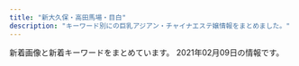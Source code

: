 ```yaml
---
title: "新大久保・高田馬場・目白"
description: "キーワード別にの巨乳アジアン・チャイナエステ嬢情報をまとめました。"
---
```


新着画像と新着キーワードをまとめています。
2021年02月09日の情報です。

<DmmAffiliateIns />
<KeywordTable
  shops={
    [
    {
        "name": "Familiar\u30fb\u30d5\u30a1\u30df\u30ea\u30fc\u30a2",
        "img_links": [
            "http://familiar.tyo.cm/photos/sites/37/2019/11/2019112002511160.jpg",
            "http://familiar.tyo.cm/photos/sites/37/2019/10/2019102502193551.jpg",
            "http://familiar.tyo.cm/photos/sites/37/2019/03/2019032406115446.jpg",
            "http://familiar.tyo.cm/photos/sites/37/2019/06/2019060406161857.jpg",
            "http://familiar.tyo.cm/photos/sites/37/2019/11/2019112902341792.jpg",
            "http://familiar.tyo.cm/photos/sites/37/2019/03/2019032406115491.jpg",
            "http://familiar.tyo.cm/photos/sites/37/2019/12/2019120502265383.jpg",
            "http://familiar.tyo.cm/photos/sites/37/2019/03/2019032406115312.jpg",
            "http://familiar.tyo.cm/images/s_news.jpg",
            "http://familiar.tyo.cm/photos/sites/37/2019/12/2019120401355046.jpg",
            "http://familiar.tyo.cm/photos/sites/37/2019/06/201906040617136.jpg",
            "http://familiar.tyo.cm/photos/sites/37/2019/03/2019031806471671.jpg",
            "http://familiar.tyo.cm/photos/sites/37/2018/12/2018121903013346.jpg",
            "http://familiar.tyo.cm/photos/sites/37/2019/12/2019120401354980.jpg",
            "http://familiar.tyo.cm/photos/sites/37/2019/06/2019062210030384.jpg",
            "http://familiar.tyo.cm/photos/sites/37/2019/06/2019060406241084.jpg",
            "http://familiar.tyo.cm/photos/sites/37/2019/12/201912130833132.jpg",
            "http://familiar.tyo.cm/photos/sites/37/2019/11/2019110802115992.jpg",
            "http://familiar.tyo.cm/images/s_staff.jpg",
            "http://familiar.tyo.cm/images/1.png",
            "http://familiar.tyo.cm/images/top.png",
            "http://familiar.tyo.cm/photos/sites/37/2019/12/2019120502264671.jpg",
            "http://familiar.tyo.cm/photos/sites/37/2019/10/2019100304481325.jpg",
            "http://familiar.tyo.cm/photos/sites/37/2019/10/2019102408541458.jpg",
            "http://familiar.tyo.cm/photos/sites/37/2019/03/2019032406115451.jpg",
            "http://familiar.tyo.cm/images/mobile.jpg",
            "http://familiar.tyo.cm/photos/sites/37/2019/03/2019032406115440.jpg",
            "http://familiar.tyo.cm/photos/sites/37/2019/12/2019120401354873.jpg",
            "http://familiar.tyo.cm/photos/sites/37/2019/03/2019032406115598.jpg",
            "http://familiar.tyo.cm/photos/sites/37/2019/03/2019032406115311.jpg",
            "http://familiar.tyo.cm/images/s_link.jpg",
            "http://familiar.tyo.cm/photos/sites/37/2019/10/2019102502193826.jpg",
            "http://familiar.tyo.cm/photos/sites/37/2019/06/2019061502562797.jpg",
            "http://familiar.tyo.cm/photos/sites/37/2019/09/201909270657496.jpg",
            "http://familiar.tyo.cm/photos/sites/37/2019/09/2019090503385014.jpg",
            "http://familiar.tyo.cm/photos/sites/37/2019/06/2019061502562745.jpg",
            "http://familiar.tyo.cm/photos/sites/37/2018/12/2018121903022968.jpg",
            "http://familiar.tyo.cm/photos/sites/37/2019/06/2019061502562798.jpg",
            "http://familiar.tyo.cm/images/tel.png"
        ],
        "url": "http://familiar.tyo.cm/",
        "station": "JR\u65b0\u5927\u4e45\u4fdd\u99c5",
        "keywords": {
            "83": 9,
            "D": 182,
            "88": 27,
            "E": 36,
            "85": 18,
            "87": 72,
            "C": 2,
            "86": 94
        }
    },
    {
        "img_links": [
            "http://www.aromaonly1.com/images/index_07.jpg",
            "http://www.aromaonly1.com/images/index_15.jpg",
            "http://www.aromaonly1.com/uploads/0d74a4af5e268e3562daa56048c13906.jpg",
            "http://www.aromaonly1.com/images/index_01.jpg",
            "http://www.aromaonly1.com/images/service_11.jpg",
            "http://www.aromaonly1.com/images/index_19.jpg",
            "http://www.aromaonly1.com/uploads/2f5941103973429d3981087968a845a3.jpg",
            "http://www.aromaonly1.com/images/index_17.jpg",
            "http://www.aromaonly1.com/uploads/3e6ede4dd71b9611bfc0fc01fff82057.jpg",
            "http://www.aromaonly1.com/images/index_08.jpg",
            "http://www.aromaonly1.com/images/index_06.jpg",
            "http://www.aromaonly1.com/uploads/ac75f516de3602f2ed5de1d9e2383a35.jpg",
            "http://www.aromaonly1.com/uploads/66dc68de1f9c001b6f15d52303314efc.jpg",
            "http://www.aromaonly1.com/images/link_10.jpg",
            "http://www.aromaonly1.com/images/girls_10.jpg",
            "http://www.aromaonly1.com/images/interior_10.jpg",
            "http://www.aromaonly1.com/images/index_18.jpg",
            "http://www.aromaonly1.com/uploads/015cba9c432d730d26583fe998534fa6.jpg",
            "http://www.aromaonly1.com/images/index_21.jpg",
            "http://www.aromaonly1.com/uploads/305e7816c9390b899011ef6e82855b7d.jpg",
            "http://www.aromaonly1.com/images/aromaonly1_468x60.png",
            "http://www.aromaonly1.com/uploads/5f4083d49285cbe64774b1bd70e86150.jpg",
            "http://www.aromaonly1.com/uploads/8e9e8b4d89b256773f17dff61368328c.jpg",
            "http://www.aromaonly1.com/uploads/269045fb02ee17a03b99afcdabc449fa.jpg",
            "http://www.aromaonly1.com/images/service_10.jpg",
            "http://www.aromaonly1.com/images/index_20.jpg",
            "http://www.aromaonly1.com/my_work/images/pic1.png",
            "http://www.aromaonly1.com/images/index_12.jpg",
            "http://www.aromaonly1.com/images/index_14.jpg",
            "http://www.aromaonly1.com/images/index_04.jpg",
            "http://www.aromaonly1.com/uploads/6d6161355034da26e622af1b5469296f.jpg",
            "http://www.aromaonly1.com/images/index_03.jpg",
            "http://www.aromaonly1.com/images/index_11.jpg",
            "http://www.aromaonly1.com/uploads/18799c1985ca7d1cd026808323ec51c2.jpg",
            "http://www.aromaonly1.com/uploads/56e94a67d1aa4ea89d5f2064a387ab96.jpg",
            "http://www.aromaonly1.com/uploads/33c6d79a06e306e309deefd74daa5ef6.jpg",
            "http://www.aromaonly1.com/uploads/b43afdf6c0db7020b472f89b05664984.jpg",
            "http://www.aromaonly1.com/uploads/822de08541e5f0a03b8fdd99ac777097.jpg",
            "http://www.aromaonly1.com/images/fanhui.png",
            "http://www.aromaonly1.com/uploads/c24b4a66b959c50d941c227e2167e47a.jpg",
            "http://www.aromaonly1.com/uploads/a4bfacdc272e1f3c3ee9884036dbf094.jpg",
            "http://www.aromaonly1.com/images/index_02.jpg",
            "http://www.aromaonly1.com/uploads/e01fa669285bc99ba782abfd90a08bb2.jpg",
            "http://www.aromaonly1.com/images/index_05.jpg",
            "http://www.aromaonly1.com/images/index_16.jpg"
        ],
        "keywords": {
            "C": 3,
            "E": 2,
            "88": 4,
            "86": 5,
            "D": 4
        },
        "name": "NEW ONLY ONE",
        "url": "http://www.aromaonly1.com/",
        "station": "JR\u9ad8\u7530\u99ac\u5834\u99c5"
    },
    {
        "url": "http://p-aroma.work/",
        "img_links": [
            "http://p-aroma.work/img/mayu1.png",
            "http://p-aroma.work/staff/mayu.jpg",
            "http://p-aroma.work/images/news.jpg",
            "http://p-aroma.work/images/int2.png",
            "http://p-aroma.work/staff/mirai.jpg",
            "http://p-aroma.work/images/6.jpg",
            "http://p-aroma.work/images/tel.jpg",
            "http://p-aroma.work/images/interior_t.png",
            "http://p-aroma.work/img/rina1.png",
            "http://p-aroma.work/images/sys.png",
            "http://p-aroma.work/staff/rina.jpg",
            "http://p-aroma.work/images/2.jpg",
            "http://p-aroma.work/images/s1.jpg",
            "http://p-aroma.work/images/mobile.jpg",
            "http://p-aroma.work/staff/kasumi.jpg",
            "http://p-aroma.work/img/ayaka1.png",
            "http://p-aroma.work/staff/ayaka.jpg",
            "http://p-aroma.work/img/mirai1.png",
            "http://p-aroma.work/images/head.jpg",
            "http://p-aroma.work/images/1.jpg",
            "http://p-aroma.work/img/kasumi1.png",
            "http://p-aroma.work/images/int1.png",
            "http://p-aroma.work/images/s2.jpg",
            "http://p-aroma.work/images/staff_t.png",
            "http://p-aroma.work/images/3.jpg",
            "http://p-aroma.work/images/4.jpg",
            "http://p-aroma.work/images/s1.png"
        ],
        "station": "JR\u5927\u4e45\u4fdd\u99c5\u5317\u53e3",
        "name": "\u7652\u3057\u306e\u51fa\u4f1a\u3044",
        "keywords": {}
    },
    {
        "img_links": [
            "https://angel.abnavi.info/images/s_news.png",
            "https://angel.abnavi.info/photos/sites/7/2020/10/2020101305350920.jpg",
            "https://angel.abnavi.info/photos/sites/7/2020/07/2020073005201940.jpg",
            "https://angel.abnavi.info/photos/sites/7/2020/07/2020073005202048.jpg",
            "https://angel.abnavi.info/images/room4.jpg",
            "https://angel.abnavi.info/images/nbj1.jpg",
            "https://angel.abnavi.info/images/nbj3.jpg",
            "https://angel.abnavi.info/images/top.jpg",
            "https://angel.abnavi.info/photos/sites/7/2020/09/2020092301333424.jpg",
            "https://angel.abnavi.info/images/s_staff.jpg",
            "https://angel.abnavi.info/photos/sites/7/2020/11/2020110606371089.jpg",
            "https://angel.abnavi.info/images/news_bj3.jpg",
            "https://angel.abnavi.info/images/room3.jpg",
            "https://angel.abnavi.info/images/end.png",
            "https://angel.abnavi.info/photos/sites/7/2020/07/2020073006120917.jpg",
            "https://angel.abnavi.info/images/room1.jpg",
            "https://angel.abnavi.info/images/room2.jpg"
        ],
        "name": "Angel",
        "keywords": {
            "85": 1,
            "D": 5,
            "87": 1,
            "86": 4,
            "C": 14
        },
        "url": "https://angel.abnavi.info/",
        "station": "JR\u9ad8\u7530\u99ac\u5834\u99c5"
    },
    {
        "url": "http://www.harunoyume.com/",
        "station": "JR\u65b0\u5927\u4e45\u4fdd\u99c5",
        "name": "\u6625\u306e\u5922",
        "img_links": [
            "http://www.harunoyume.com/images/discount.jpg",
            "http://www.harunoyume.com/images/service-image.jpg",
            "http://www.harunoyume.com/images/covergirl.jpg",
            "http://www.harunoyume.com/images/campaign.jpg"
        ],
        "keywords": {}
    },
    {
        "name": "\u99ac\u5834one",
        "url": "http://familiar.ests.jp/",
        "img_links": [
            "http://familiar.ests.jp/images/info.png",
            "http://familiar.ests.jp/images/news.png",
            "http://familiar.ests.jp/images/s_service.png",
            "http://familiar.ests.jp/photos/sites/33/2020/10/2020101901153954.jpg",
            "http://familiar.ests.jp/photos/sites/33/2019/07/2019073009094778.jpg",
            "http://familiar.ests.jp/images/s_staff.png",
            "http://familiar.ests.jp/images/bian.jpg",
            "http://familiar.ests.jp/images/top.jpg",
            "http://familiar.ests.jp/photos/sites/33/2019/09/2019092318545965.jpg",
            "http://familiar.ests.jp/images/service.jpg",
            "http://familiar.ests.jp/images/acc.png",
            "http://familiar.ests.jp/images/s_link.png",
            "http://familiar.ests.jp/images/nei_bj1.png",
            "http://familiar.ests.jp/photos/sites/33/2020/10/2020101409554799.jpg",
            "http://familiar.ests.jp/images/mobile.jpg",
            "http://familiar.ests.jp/images/staff_bj4s.png",
            "http://familiar.ests.jp/images/staff_bj1s.png",
            "http://familiar.ests.jp/photos/sites/33/2019/09/2019092718570723.jpg",
            "http://familiar.ests.jp/photos/sites/33/2019/09/2019092718554568.jpg"
        ],
        "station": "JR\u9ad8\u7530\u99ac\u5834\u99c5\u65e9\u7a32\u7530\u53e3",
        "keywords": {
            "C": 18,
            "86": 3,
            "83": 3
        }
    },
    {
        "keywords": {
            "E": 1,
            "C": 21
        },
        "station": "JR\u5927\u4e45\u4fdd\u99c5\u5317\u53e3",
        "url": "https://www.cocoro556.in/",
        "name": "COCORO",
        "img_links": [
            "https://www.cocoro556.in/img/girl/main/smain1491773ceed1a7cd35919e9c6866285fb943.jpg",
            "https://www.cocoro556.in/img/material/pageheaderimg2.jpg",
            "https://www.cocoro556.in/img/material/leftinfo.png",
            "https://www.cocoro556.in/img/material/p6_t1.png",
            "https://www.cocoro556.in/img/material/p2_t2_subt2.png",
            "https://www.cocoro556.in/img/girl/thumb/smain155228648a02b629a70c40bc424b9302c3e1.jpg",
            "https://www.cocoro556.in/img/material/p6_t3.png",
            "https://www.cocoro556.in/img/material/top_t2.png",
            "https://www.cocoro556.in/img/material/photost3rev1.png",
            "https://www.cocoro556.in/img/girl/main/smain1441346e3df3ff1cef1386c89c6ba9e9f72e.jpg",
            "https://www.cocoro556.in/img/material/gm1_rollover.png",
            "https://www.cocoro556.in/img/material/p3_t1.png",
            "https://www.cocoro556.in/img/girl/list/slist15565c84cfd25159bbfcf85c63899ef5f53.jpg",
            "https://www.cocoro556.in/img/girl/thumb/smain1423ae12bc52cc115b3190fbe6a84a8ffa74.jpg",
            "https://www.cocoro556.in/img/material/gm6_rollover.png",
            "https://www.cocoro556.in/img/girl/thumb/smain1541a1f8e548a2959236fdd0e7abcde80ac7.jpg",
            "https://www.cocoro556.in/img/girl/list/slist146f806d031a1244ccfaa8b4d307f6ef6d7.jpg",
            "https://www.cocoro556.in/img/girl/thumb/smain1443346e3df3ff1cef1386c89c6ba9e9f72e.jpg",
            "https://www.cocoro556.in/img/material/p2_t2.png",
            "https://www.cocoro556.in/img/material/p2_t2_sub_m1_2.png",
            "https://www.cocoro556.in/img/material/p3_1_t1.png",
            "https://www.cocoro556.in/img/girl/main/smain126142f85375ac3eb532582567360874d2d6.jpg",
            "https://www.cocoro556.in/img/girl/list/slist154a1f8e548a2959236fdd0e7abcde80ac7.jpg",
            "https://www.cocoro556.in/img/material/p6_t2_subt1.png",
            "https://www.cocoro556.in/img/material/p5_t1.png",
            "https://www.cocoro556.in/img/girl/main/smain1541a1f8e548a2959236fdd0e7abcde80ac7.jpg",
            "https://www.cocoro556.in/img/girl/thumb/smain1461f806d031a1244ccfaa8b4d307f6ef6d7.jpg",
            "https://www.cocoro556.in/img/material/age_rollout.png",
            "https://www.cocoro556.in/img/camp/camp20210201.jpg",
            "https://www.cocoro556.in/img/material/top_t4.png",
            "https://www.cocoro556.in/img/girl/thumb/smain155128648a02b629a70c40bc424b9302c3e1.jpg",
            "https://www.cocoro556.in/img/material/accminimgrev1.jpg",
            "https://www.cocoro556.in/img/material/p6_t3_subt1.png",
            "https://www.cocoro556.in/img/material/noimg_b.jpg",
            "https://www.cocoro556.in/img/material/pd_st3.png",
            "https://www.cocoro556.in/img/girl/list/slist149773ceed1a7cd35919e9c6866285fb943.jpg",
            "https://www.cocoro556.in/img/material/gm5_rollout.png",
            "https://www.cocoro556.in/img/material/p2_t2_sub_m1_1.png",
            "https://www.cocoro556.in/img/girl/thumb/smain1542a1f8e548a2959236fdd0e7abcde80ac7.jpg",
            "https://www.cocoro556.in/img/material/pd_st2.png",
            "https://www.cocoro556.in/img/material/p2_t2_subt4.png",
            "https://www.cocoro556.in/img/material/p2_t2_subt3.png",
            "https://www.cocoro556.in/img/girl/list/slist12642f85375ac3eb532582567360874d2d6.jpg",
            "https://www.cocoro556.in/img/material/pd_st1.png",
            "https://www.cocoro556.in/img/material/ftel.png",
            "https://www.cocoro556.in/img/girl/list/slist144346e3df3ff1cef1386c89c6ba9e9f72e.jpg",
            "https://www.cocoro556.in/img/girl/thumb/smain1421b75436b0012f83588e08b8d8eb48c8c2.jpg",
            "https://www.cocoro556.in/img/material/pageheaderimg3.jpg",
            "https://www.cocoro556.in/img/girl/thumb/smain1543ab2e0ee9f9fde8103e9fe80e33b07761.jpg",
            "https://www.cocoro556.in/img/material/noimg_m.jpg",
            "https://www.cocoro556.in/img/girl/thumb/smain1462f806d031a1244ccfaa8b4d307f6ef6d7.jpg",
            "https://www.cocoro556.in/img/girl/thumb/smain14922dea5bdda380e76839c012ab24bd9f82.jpg",
            "https://www.cocoro556.in/img/material/p6_t2.png",
            "https://www.cocoro556.in/img/material/photost5.png",
            "https://www.cocoro556.in/img/material/photost4rev1.png",
            "https://www.cocoro556.in/img/girl/main/smain1421b75436b0012f83588e08b8d8eb48c8c2.jpg",
            "https://www.cocoro556.in/img/girl/thumb/smain14634879628e490d1ecf1cd7a9d727569f95.jpg",
            "https://www.cocoro556.in/img/material/p2_t2_subt4_m1.png",
            "https://www.cocoro556.in/img/material/top_t3.png",
            "https://www.cocoro556.in/img/material/mobilesite.png",
            "https://www.cocoro556.in/img/material/gm2_rollover.png",
            "https://www.cocoro556.in/img/girl/thumb/smain126332fd72809eba38056753c1720b05d8d5.jpg",
            "https://www.cocoro556.in/img/girl/main/smain163122954962968a79edd4eae79b844b9988.jpg",
            "https://www.cocoro556.in/img/girl/thumb/smain1491773ceed1a7cd35919e9c6866285fb943.jpg",
            "https://www.cocoro556.in/img/material/p2_t2_subt1.png",
            "https://www.cocoro556.in/img/material/photost7.png",
            "https://www.cocoro556.in/img/material/noimg_s.jpg",
            "https://www.cocoro556.in/img/material/pageheaderimg1.jpg",
            "https://www.cocoro556.in/img/whatnew/cocoro2021.png",
            "https://www.cocoro556.in/img/girl/thumb/smain1493773ceed1a7cd35919e9c6866285fb943.jpg",
            "https://www.cocoro556.in/img/material/gm4_rollout.png",
            "https://www.cocoro556.in/img/girl/list/slist142b75436b0012f83588e08b8d8eb48c8c2.jpg",
            "https://www.cocoro556.in/img/material/gm6_rollout.png",
            "https://www.cocoro556.in/img/camp/camp20200426sub.jpg",
            "https://www.cocoro556.in/img/material/top_t3_imgrev1.jpg",
            "https://www.cocoro556.in/img/material/p2_t2_subt5_m2.png",
            "https://www.cocoro556.in/img/material/p2_t2_subt5_m1.png",
            "https://www.cocoro556.in/img/girl/thumb/smain126142f85375ac3eb532582567360874d2d6.jpg",
            "https://www.cocoro556.in/img/material/top_t1.png",
            "https://www.cocoro556.in/img/material/photost6.png",
            "https://www.cocoro556.in/img/material/p2_t2_sub_m1_3.png",
            "https://www.cocoro556.in/img/material/gm3_rollout.png",
            "https://www.cocoro556.in/img/girl/main/smain155128648a02b629a70c40bc424b9302c3e1.jpg",
            "https://www.cocoro556.in/img/material/pd_number.png",
            "https://www.cocoro556.in/img/girl/thumb/smain1441346e3df3ff1cef1386c89c6ba9e9f72e.jpg",
            "https://www.cocoro556.in/img/girl/list/slist16322954962968a79edd4eae79b844b9988.jpg",
            "https://www.cocoro556.in/img/material/pageheaderimg4.jpg",
            "https://www.cocoro556.in/img/material/top_t3_subt1.png",
            "https://www.cocoro556.in/img/girl/main/smain1461f806d031a1244ccfaa8b4d307f6ef6d7.jpg",
            "https://www.cocoro556.in/img/girl/thumb/smain1442346e3df3ff1cef1386c89c6ba9e9f72e.jpg",
            "https://www.cocoro556.in/img/material/photost1.png",
            "https://www.cocoro556.in/img/material/photost2rev1.png",
            "https://www.cocoro556.in/img/material/p2_t2_subt5.png",
            "https://www.cocoro556.in/img/girl/thumb/smain126242f85375ac3eb532582567360874d2d6.jpg",
            "https://www.cocoro556.in/img/girl/thumb/smain163122954962968a79edd4eae79b844b9988.jpg",
            "https://www.cocoro556.in/img/girl/thumb/smain1422b75436b0012f83588e08b8d8eb48c8c2.jpg",
            "https://www.cocoro556.in/img/material/gm2_rollout.png",
            "https://www.cocoro556.in/img/material/gm1_rollout.png",
            "https://www.cocoro556.in/img/material/gm3_rollover.png",
            "https://www.cocoro556.in/img/material/gm5_rollover.png"
        ]
    },
    {
        "url": "http://www.enchuen.com/",
        "img_links": [
            "http://www.enchuen.com/images/btn_gnavi03_no.png",
            "http://www.enchuen.com/images/img_slider03.png",
            "http://www.enchuen.com/images/h2_alltherapist.png",
            "http://www.enchuen.com/images/img_slider02.png",
            "http://www.enchuen.com/images/top_slider3.jpg",
            "http://www.enchuen.com/images/tw_footer.png",
            "http://www.enchuen.com/images/interior02_s.jpg",
            "http://www.enchuen.com/images/img_service05.png",
            "http://www.enchuen.com/images/therapist_yume.jpg",
            "http://www.enchuen.com/images/h2_link01.png",
            "http://www.enchuen.com/images/top_slider5.jpg",
            "http://www.enchuen.com/images/tw_header.png",
            "http://www.enchuen.com/images/therapist_noa_s.jpg",
            "http://www.enchuen.com/images/h2_alliancegide2.png",
            "http://www.enchuen.com/images/interior01_s.jpg",
            "http://www.enchuen.com/images/btn_gnavi05_no.png",
            "http://www.enchuen.com/images/interior04_s.jpg",
            "http://www.enchuen.com/images/btn_gnavi06_no.png",
            "http://www.enchuen.com/images/interior04.jpg",
            "http://www.enchuen.com/images/h2_qa.png",
            "http://www.enchuen.com/images/therapist_yona_s.jpg",
            "http://www.enchuen.com/images/h2_servicecontents.png",
            "http://www.enchuen.com/images/therapist_noa.jpg",
            "http://www.enchuen.com/images/top_slider4.jpg",
            "http://www.enchuen.com/images/top_slider1.jpg",
            "http://www.enchuen.com/images/therapist_kaori_s.jpg",
            "http://www.enchuen.com/images/h2_information.png",
            "http://www.enchuen.com/images/btn_gnavi04_no.png",
            "http://www.enchuen.com/images/therapist_yume_s.jpg",
            "http://www.enchuen.com/images/ins_footer.png",
            "http://www.enchuen.com/images/img_comimgsoon.jpg",
            "http://www.enchuen.com/images/interior03.jpg",
            "http://www.enchuen.com/images/img_service04.png",
            "http://www.enchuen.com/images/ban-tel.png",
            "http://www.enchuen.com/images/pagetop.png",
            "http://www.enchuen.com/images/btn_gnavi02_no.png",
            "http://www.enchuen.com/images/top_slider6.jpg",
            "http://www.enchuen.com/images/top_slider2.jpg",
            "http://www.enchuen.com/images/therapist_kaori.jpg",
            "http://www.enchuen.com/images/h2_linkban.png",
            "http://www.enchuen.com/images/btn_gnavi01_no.png",
            "http://www.enchuen.com/images/img_slider01.png",
            "http://www.enchuen.com/images/h2_twitter.png",
            "http://www.enchuen.com/images/icon_chi.png",
            "http://www.enchuen.com/images/interior02.jpg",
            "http://www.enchuen.com/images/h2_alliancegide.png",
            "http://www.enchuen.com/images/interior03_s.jpg",
            "http://www.enchuen.com/images/img_service06.png",
            "http://www.enchuen.com/images/therapist_yona.jpg",
            "http://www.enchuen.com/images/h2_contact.png",
            "http://www.enchuen.com/images/a_qa.png",
            "http://www.enchuen.com/images/interior01.jpg",
            "http://www.enchuen.com/images/q_qa.png",
            "http://www.enchuen.com/images/icon_eng.png",
            "http://www.enchuen.com/images/img_aromaoil.png",
            "http://www.enchuen.com/images/h2_instagam.png",
            "http://www.enchuen.com/images/tel_header.png",
            "http://www.enchuen.com/images/mess_footer.png",
            "http://www.enchuen.com/images/mail_header.png",
            "http://www.enchuen.com/images/img_service01.png",
            "http://www.enchuen.com/images/ins_header.png",
            "http://www.enchuen.com/images/img_service02.png",
            "http://www.enchuen.com/images/img_service07.png",
            "http://www.enchuen.com/images/pickmessage01.png",
            "http://www.enchuen.com/images/img_service03.png"
        ],
        "keywords": {
            "C": 4
        },
        "name": "\u7e01\u4e2d\u7e01\uff5e\u3048\u3093\u3061\u3085\u3046\u3048\u3093\uff5e",
        "station": "JR\u65b0\u5927\u4e45\u4fdd\u99c5"
    },
    {
        "img_links": [
            "http://milk.tyo.cm/images/img_service04.jpg",
            "http://milk.tyo.cm/images/tit_service.png",
            "http://milk.tyo.cm/images/link_nav02.png",
            "http://milk.tyo.cm/images/blog.jpg",
            "http://milk.tyo.cm/photos/sites/72/2021/01/2021012610102711.jpg",
            "http://milk.tyo.cm/images/link_nav04.png",
            "http://milk.tyo.cm/images/sp_nav03.png",
            "http://milk.tyo.cm/images/link_nav05.png",
            "http://milk.tyo.cm/photos/sites/72/2020/12/2020120807375347.jpg",
            "http://milk.tyo.cm/photos/sites/72/2021/02/2021020506250312.jpg",
            "http://milk.tyo.cm/photos/sites/72/2020/11/202011100524008.jpg",
            "http://milk.tyo.cm/images/tit_pick.png",
            "http://milk.tyo.cm/images/img_service01.jpg",
            "http://milk.tyo.cm/photos/sites/72/2020/12/2020121505155035.jpg",
            "http://milk.tyo.cm/photos/sites/72/2020/06/2020061206443832.jpg",
            "http://milk.tyo.cm/images/img_service03.jpg",
            "http://milk.tyo.cm/photos/sites/72/2020/06/2020061206444417.jpg",
            "http://milk.tyo.cm/images/room2_l.jpg",
            "http://milk.tyo.cm/images/link_nav01.png",
            "http://milk.tyo.cm/images/link_nav03.png",
            "http://milk.tyo.cm/images/sp_header.jpg",
            "http://milk.tyo.cm/images/room4_l.jpg",
            "http://milk.tyo.cm/images/bg_cont03.png",
            "http://milk.tyo.cm/images/tit_staff.png",
            "http://milk.tyo.cm/images/bg_cont01.png",
            "http://milk.tyo.cm/images/top.png",
            "http://milk.tyo.cm/images/room1_l.jpg",
            "http://milk.tyo.cm/images/re.png",
            "http://milk.tyo.cm/photos/sites/72/2021/02/2021020803213955.jpg",
            "http://milk.tyo.cm/images/koko_234x60.png",
            "http://milk.tyo.cm/images/img_service02.jpg",
            "http://milk.tyo.cm/images/com_tel.png",
            "http://milk.tyo.cm/images/room3_l.jpg",
            "http://milk.tyo.cm/images/ico_headline.png",
            "http://milk.tyo.cm/images/sp_nav02.png",
            "http://milk.tyo.cm/images/sp_tit_pick.png",
            "http://milk.tyo.cm/images/sp_nav01.png"
        ],
        "station": "JR\u5927\u4e45\u4fdd\u99c5\u5357\u53e3",
        "name": "\u30df\u30eb\u30af",
        "keywords": {
            "C": 14,
            "E": 8,
            "84": 8,
            "90": 8,
            "D": 48,
            "85": 24,
            "86": 16
        },
        "url": "http://milk.tyo.cm/"
    },
    {
        "url": "https://est-hana.com/",
        "keywords": {
            "\u30c0\u30a4\u30ca\u30de\u30a4\u30c8": 1,
            "E": 4,
            "C": 40,
            "G": 1
        },
        "img_links": [
            "https://est-hana.com/img/girl/list/s180_face.jpg",
            "https://est-hana.com/img/girl/list/s88_face.jpg",
            "https://est-hana.com/img/material/massap3.jpg",
            "https://est-hana.com/img/girl/pickup/topgirl20180908131653.png",
            "https://est-hana.com/img/girl/thumb/s77_1.jpg",
            "https://est-hana.com/img/girl/pickup/pickup20190528135649.jpg",
            "https://est-hana.com/img/material/systme_t2.png",
            "https://est-hana.com/img/material/returnbtn.png",
            "https://est-hana.com/img/material/sys_course3_rev1.png",
            "https://est-hana.com/img/girl/list/sface191ec56c0d5cc68365ea11e2e52a40272d8.jpg",
            "https://est-hana.com/img/girl/thumb/smain1102404ef9fc79e2a0a04d64b621c22a0c77.jpg",
            "https://est-hana.com/img/material/top_t3.png",
            "https://est-hana.com/img/material/infopanel.png",
            "https://est-hana.com/img/girl/pickup/pickup20141227182613.jpeg",
            "https://est-hana.com/img/girl/list/s173_face.jpg",
            "https://est-hana.com/img/girl/list/s86_list.jpg",
            "https://est-hana.com/img/material/top_t5.png",
            "https://est-hana.com/img/whatnew/20200401min60.jpg",
            "https://est-hana.com/img/material/massap2.jpg",
            "https://est-hana.com/img/girl/pickup/topgirl20140502225842.png",
            "https://est-hana.com/img/whatnew/20200304.jpg",
            "https://est-hana.com/img/girl/pickup/pickup20190227121102.jpg",
            "https://est-hana.com/img/material/hosi4.png",
            "https://est-hana.com/img/material/day.png",
            "https://est-hana.com/img/material/w2.png",
            "https://est-hana.com/img/girl/main/smain1901e7f2a11706f93c08ab1eb76c57c0a501.jpg",
            "https://est-hana.com/img/girl/list/s139_list.jpg",
            "https://est-hana.com/img/girl/list/sface19753ce52e0264e81a8a42e5d3c84dd833e.jpg",
            "https://est-hana.com/img/material/massap1.jpg",
            "https://est-hana.com/img/material/age.png",
            "https://est-hana.com/img/material/gm2_rollout.png",
            "https://est-hana.com/img/girl/thumb/smain1913da4fa2da2e801312734721e1a44d8e19.jpg",
            "https://est-hana.com/img/material/massap5.jpg",
            "https://est-hana.com/img/material/systme_t1.png",
            "https://est-hana.com/img/girl/thumb/s173_1.jpg",
            "https://est-hana.com/img/girl/list/sface187386757ea62d773ca58e2457fc23b8e13.jpg",
            "https://est-hana.com/img/girl/main/smain1991a8b144d9cbd006fc9dffdf23ad77de07.jpg",
            "https://est-hana.com/img/girl/thumb/s75_1.jpg",
            "https://est-hana.com/img/material/click_tel_btn.png",
            "https://est-hana.com/img/material/gm4_rollout.png",
            "https://est-hana.com/img/material/sys_option.png",
            "https://est-hana.com/img/material/accsess_station.png",
            "https://est-hana.com/img/material/top_t2_img_rev2.jpg",
            "https://est-hana.com/img/material/staff_t1.png",
            "https://est-hana.com/img/material/staff_t1rev1.png",
            "https://est-hana.com/img/girl/list/slist2012ba9beda1a19f1ba57dcc87485d57321.jpg",
            "https://est-hana.com/img/girl/list/slist189e9ae2d8752cd8b9474ebd62df9909f9b.jpg",
            "https://est-hana.com/img/girl/main/s173_1.jpg",
            "https://est-hana.com/img/girl/main/smain1891e9ae2d8752cd8b9474ebd62df9909f9b.jpg",
            "https://est-hana.com/img/girl/list/s88_list.jpg",
            "https://est-hana.com/img/girl/list/slist18449673a0eecbfdaab27d1a016ce6f4281.jpg",
            "https://est-hana.com/img/material/photorenew5.jpg",
            "https://est-hana.com/img/girl/list/s77_face.jpg",
            "https://est-hana.com/img/whatnew/20200401_mask.jpg",
            "https://est-hana.com/img/girl/list/sface189e9ae2d8752cd8b9474ebd62df9909f9b.jpg",
            "https://est-hana.com/img/girl/pickup/pickup20180526173711.jpg",
            "https://est-hana.com/img/material/top_t2.png",
            "https://est-hana.com/img/girl/list/s75_list.jpg",
            "https://est-hana.com/img/material/massa_t1.png",
            "https://est-hana.com/img/material/m2.png",
            "https://est-hana.com/img/girl/main/smain1931e3a7504f14e2050f14cb6782d72bb46c.jpg",
            "https://est-hana.com/img/girl/pickup/pickup20191214162524.jpg",
            "https://est-hana.com/img/girl/thumb/smain1901e7f2a11706f93c08ab1eb76c57c0a501.jpg",
            "https://est-hana.com/img/girl/main/smain197153ce52e0264e81a8a42e5d3c84dd833e.jpg",
            "https://est-hana.com/img/material/sys_course2_rev2.png",
            "https://est-hana.com/img/material/gm5_rollout.png",
            "https://est-hana.com/img/material/gm1_rollout.png",
            "https://est-hana.com/img/material/photorenew4.jpg",
            "https://est-hana.com/img/girl/thumb/smain110138adcf1cf026681bfa9a408199a21890.jpg",
            "https://est-hana.com/img/girl/thumb/s86_1.jpg",
            "https://est-hana.com/img/girl/main/smain1871110bf62c88dcefca310cdc127f9b11f2.jpg",
            "https://est-hana.com/img/girl/thumb/smain184249673a0eecbfdaab27d1a016ce6f4281.jpg",
            "https://est-hana.com/img/girl/list/s163_list.jpg",
            "https://est-hana.com/img/material/massap6.jpg",
            "https://est-hana.com/img/girl/main/smain184149673a0eecbfdaab27d1a016ce6f4281.jpg",
            "https://est-hana.com/img/girl/list/sface18449673a0eecbfdaab27d1a016ce6f4281.jpg",
            "https://est-hana.com/img/girl/list/sface110404ef9fc79e2a0a04d64b621c22a0c77.jpg",
            "https://est-hana.com/img/girl/list/s139_face.jpg",
            "https://est-hana.com/img/material/gm3_rollout.png",
            "https://est-hana.com/img/girl/pickup/pickup20181218104555.jpg",
            "https://est-hana.com/img/girl/list/slist110d5ce8a5906e2cdaf90af47c9395e0dff.jpg",
            "https://est-hana.com/img/girl/thumb/smain83165230fc40840a020ba3ed47600db4b4a.jpg",
            "https://est-hana.com/img/girl/list/s180_list.jpg",
            "https://est-hana.com/img/material/top_t4.png",
            "https://est-hana.com/img/material/sframe2014.png",
            "https://est-hana.com/img/material/sys_etc.png",
            "https://est-hana.com/img/girl/thumb/smain193281777917c863b2cd265723b9cb5a3c32.jpg",
            "https://est-hana.com/img/girl/list/sface199a8b144d9cbd006fc9dffdf23ad77de07.jpg",
            "https://est-hana.com/img/girl/thumb/smain83265230fc40840a020ba3ed47600db4b4a.jpg",
            "https://est-hana.com/img/material/d9.png",
            "https://est-hana.com/img/material/staffdetail_t1.png",
            "https://est-hana.com/img/girl/pickup/pickup20190118192257.jpg",
            "https://est-hana.com/img/girl/pickup/topgirl20180308214256.png",
            "https://est-hana.com/img/camp/camp20210201.png",
            "https://est-hana.com/img/girl/thumb/smain18725b09cd881b1f036f9f4970616c10b474.jpg",
            "https://est-hana.com/img/girl/pickup/pickup20180830201105.jpg",
            "https://est-hana.com/img/material/photorenew1.jpg",
            "https://est-hana.com/img/girl/pickup/pickup20190121202926.jpg",
            "https://est-hana.com/img/girl/pickup/topgirl20180526173824.png",
            "https://est-hana.com/img/girl/thumb/s77_2.jpg",
            "https://est-hana.com/img/material/top_twitter.png",
            "https://est-hana.com/img/material/topflashimg1.jpg",
            "https://est-hana.com/img/girl/list/slist199a8b144d9cbd006fc9dffdf23ad77de07.jpg",
            "https://est-hana.com/img/girl/thumb/smain197153ce52e0264e81a8a42e5d3c84dd833e.jpg",
            "https://est-hana.com/img/girl/thumb/smain1891e9ae2d8752cd8b9474ebd62df9909f9b.jpg",
            "https://est-hana.com/img/girl/thumb/smain1871110bf62c88dcefca310cdc127f9b11f2.jpg",
            "https://est-hana.com/img/girl/thumb/smain184149673a0eecbfdaab27d1a016ce6f4281.jpg",
            "https://est-hana.com/img/girl/main/s75_1.jpg",
            "https://est-hana.com/img/girl/list/slist19753ce52e0264e81a8a42e5d3c84dd833e.jpg",
            "https://est-hana.com/img/girl/list/slist8365230fc40840a020ba3ed47600db4b4a.jpg",
            "https://est-hana.com/img/girl/pickup/topgirl20190528141109.png",
            "https://est-hana.com/img/material/photorenew3.jpg",
            "https://est-hana.com/img/girl/main/s77_1.jpg",
            "https://est-hana.com/img/girl/thumb/s173_2.jpg",
            "https://est-hana.com/img/girl/thumb/s77_3.jpg",
            "https://est-hana.com/img/girl/pickup/topgirl20140510202547.png",
            "https://est-hana.com/img/girl/thumb/smain1931e3a7504f14e2050f14cb6782d72bb46c.jpg",
            "https://est-hana.com/img/material/line1.png",
            "https://est-hana.com/img/girl/pickup/topgirl20161016054301.png",
            "https://est-hana.com/img/girl/list/slist187110f9d5212fd19d8b8410ec6bff294e6.jpg",
            "https://est-hana.com/img/material/month.png",
            "https://est-hana.com/img/girl/list/s75_face.jpg",
            "https://est-hana.com/img/girl/thumb/smain1911ec56c0d5cc68365ea11e2e52a40272d8.jpg",
            "https://est-hana.com/img/girl/thumb/smain1902e7f2a11706f93c08ab1eb76c57c0a501.jpg",
            "https://est-hana.com/img/girl/thumb/s180_1.jpg",
            "https://est-hana.com/img/material/massap4.jpg",
            "https://est-hana.com/img/girl/main/s180_1.jpg",
            "https://est-hana.com/img/material/gm6_rollout.png",
            "https://est-hana.com/img/girl/pickup/topgirl20141227182718.png",
            "https://est-hana.com/img/material/accsess_picter2.jpg",
            "https://est-hana.com/img/girl/list/slist191ec56c0d5cc68365ea11e2e52a40272d8.jpg",
            "https://est-hana.com/img/material/photorenew2rev1.jpg",
            "https://est-hana.com/img/girl/list/sface190e7f2a11706f93c08ab1eb76c57c0a501.jpg",
            "https://est-hana.com/img/girl/list/sface193e3a7504f14e2050f14cb6782d72bb46c.jpg",
            "https://est-hana.com/img/girl/thumb/smain1991a8b144d9cbd006fc9dffdf23ad77de07.jpg",
            "https://est-hana.com/img/girl/list/s86_face.jpg",
            "https://est-hana.com/img/girl/list/slist193a69a1a063a3159e298d18b691542266d.jpg",
            "https://est-hana.com/img/girl/list/sface201dc74ab8dea78d771771d5fda7bccc989.jpg",
            "https://est-hana.com/img/girl/pickup/pickup20190118192153.jpg",
            "https://est-hana.com/img/girl/list/s163_face.jpg",
            "https://est-hana.com/img/girl/list/sface8365230fc40840a020ba3ed47600db4b4a.jpg",
            "https://est-hana.com/img/girl/main/s86_1.jpg",
            "https://est-hana.com/img/material/hosi5.png",
            "https://est-hana.com/img/material/massap7.jpg",
            "https://est-hana.com/img/girl/pickup/pickup20191208191053.jpg",
            "https://est-hana.com/img/girl/thumb/smain19725e2ed7efe2de621955e09d12295a13ee.jpg",
            "https://est-hana.com/img/girl/main/smain83165230fc40840a020ba3ed47600db4b4a.jpg",
            "https://est-hana.com/img/girl/list/slist19053cc33bb85f739f63e84c2ae2c41c2eb.jpg",
            "https://est-hana.com/img/material/top_t6.png",
            "https://est-hana.com/img/girl/main/smain110138adcf1cf026681bfa9a408199a21890.jpg",
            "https://est-hana.com/img/girl/list/s77_list.jpg",
            "https://est-hana.com/img/girl/main/smain1911ec56c0d5cc68365ea11e2e52a40272d8.jpg",
            "https://est-hana.com/img/girl/thumb/smain1912da4fa2da2e801312734721e1a44d8e19.jpg",
            "https://est-hana.com/img/material/detailwaku.png",
            "https://est-hana.com/img/material/sys_course1_rev2.png",
            "https://est-hana.com/img/girl/list/s173_list.jpg"
        ],
        "name": "\u82b1",
        "station": "JR\u5927\u4e45\u4fdd\u99c5\u5317\u53e3"
    },
    {
        "keywords": {},
        "img_links": [
            "http://www.kity.work/images/ac2.jpg",
            "http://www.kity.work/images/3.jpg",
            "http://www.kity.work/images/5.jpg",
            "http://www.kity.work/img/sara1.jpg",
            "http://www.kity.work/images/interior_t.jpg",
            "http://www.kity.work/img/yuka1.jpg",
            "http://www.kity.work/staff/yuka.jpg",
            "http://www.kity.work/images/int2.jpg",
            "http://www.kity.work/images/up.jpg",
            "http://www.kity.work/staff/sara.jpg",
            "http://www.kity.work/images/4.jpg",
            "http://www.kity.work/img/minami1.jpg",
            "http://www.kity.work/img/minami2.jpg",
            "http://www.kity.work/images/tg.jpg",
            "http://www.kity.work/images/1.jpg",
            "http://www.kity.work/images/head.jpg",
            "http://www.kity.work/staff/an.jpg",
            "http://www.kity.work/staff/minami.jpg",
            "http://www.kity.work/img/sara2.jpg",
            "http://www.kity.work/images/tel.jpg",
            "http://www.kity.work/images/s2.jpg",
            "http://www.kity.work/images/s1.jpg",
            "http://www.kity.work/img/aoi1.jpg",
            "http://www.kity.work/img/an2.jpg",
            "http://www.kity.work/images/news.jpg",
            "http://www.kity.work/images/s1.png",
            "http://www.kity.work/img/aoi2.jpg",
            "http://www.kity.work/img/yuka2.jpg",
            "http://www.kity.work/images/sys.jpg",
            "http://www.kity.work/images/2.jpg",
            "http://www.kity.work/staff/aoi.jpg",
            "http://www.kity.work/images/staff_t.jpg",
            "http://www.kity.work/images/int1.jpg",
            "http://www.kity.work/img/an1.jpg"
        ],
        "url": "http://www.kity.work/",
        "station": "JR\u9ad8\u7530\u99ac\u5834\u99c5\u65e9\u7a32\u7530\u53e3",
        "name": "\u98a8\u96c5\u5802 \uff5e\u3075\u3046\u304c\u3069\u3046\uff5e"
    },
    {
        "img_links": [
            "http://www.e-candy.work/images/info.png",
            "http://www.e-candy.work/img/ai1.jpg",
            "http://www.e-candy.work/img/yui1.jpg",
            "http://www.e-candy.work/images/8.jpg",
            "http://www.e-candy.work/images/newface.png",
            "http://www.e-candy.work/images/int2.png",
            "http://www.e-candy.work/images/4.jpg",
            "http://www.e-candy.work/images/news.jpg",
            "http://www.e-candy.work/img/aya1.jpg",
            "http://www.e-candy.work/images/head.jpg",
            "http://www.e-candy.work/images/6.jpg",
            "http://www.e-candy.work/images/s1.png",
            "http://www.e-candy.work/images/7.jpg",
            "http://www.e-candy.work/images/interior_t.png",
            "http://www.e-candy.work/images/1.jpg",
            "http://www.e-candy.work/images/3.jpg",
            "http://www.e-candy.work/images/int1.png",
            "http://www.e-candy.work/img/rina1.jpg",
            "http://www.e-candy.work/images/mobile.jpg",
            "http://www.e-candy.work/img/nana1.jpg",
            "http://www.e-candy.work/images/tel.jpg",
            "http://www.e-candy.work/images/sys3.png",
            "http://www.e-candy.work/images/5.jpg",
            "http://www.e-candy.work/img/miki1.jpg",
            "http://www.e-candy.work/images/staff_t.png",
            "http://www.e-candy.work/images/sys1.jpg",
            "http://www.e-candy.work/img/haruka1.jpg",
            "http://www.e-candy.work/images/sys2.jpg"
        ],
        "keywords": {},
        "station": "\u65b0\u5927\u4e45\u4fdd\u99c5",
        "url": "http://www.e-candy.work/",
        "name": "Lui\uff5e\u30eb\u30a4\uff5e"
    },
    {
        "name": "RAN\uff5e\u30e9\u30f3\uff5e",
        "img_links": [
            "http://esthe.top/images/staff_images/staff_07a.jpg",
            "http://esthe.top/images/room_images/gallery-06.jpg",
            "http://esthe.top/images/room_images/gallery-04.jpg",
            "http://esthe.top/images/demo/slider/tooltips/slide2.png",
            "http://esthe.top/images/staff_images/staff_01b.jpg",
            "http://esthe.top/images/staff_images/staff_09b.jpg",
            "http://esthe.top/images/demo/slider/images/slide3.png",
            "http://esthe.top/images/demo/slider/tooltips/slide4.png",
            "http://esthe.top/images/demo/slider/images/slide1.png",
            "http://esthe.top/images/an_2_05.jpg",
            "http://esthe.top/images/demo/slider/images/slide5.png",
            "http://esthe.top/images/an_1_05.jpg",
            "http://esthe.top/images/demo/slider/tooltips/slide1.png",
            "http://esthe.top/images/room_images/index-01.jpg",
            "http://esthe.top/images/demo/slider/images/slide4.png",
            "http://esthe.top/images/an_2_04.jpg",
            "http://esthe.top/images/staff_images/staff_010a.jpg",
            "http://esthe.top/images/staff_images/staff_09a.jpg",
            "http://esthe.top/images/Bottom_01.jpg",
            "http://esthe.top/images/Bottom_02.jpg",
            "http://esthe.top/images/staff_images/staff_04a.jpg",
            "http://esthe.top/images/an_2_06.jpg",
            "http://esthe.top/images/an_2_07.jpg",
            "http://esthe.top/images/staff_images/staff_07b.jpg",
            "http://esthe.top/images/an_1_03.jpg",
            "http://esthe.top/images/an_1_07.jpg",
            "http://esthe.top/images/acs_ima/access-02.jpg",
            "http://esthe.top/images/an_2_02.jpg",
            "http://esthe.top/images/acs_ima/access-04.jpg",
            "http://esthe.top/images/an_1_06.jpg",
            "http://esthe.top/images/room_images/gallery-05.jpg",
            "http://esthe.top/images/QRcode.jpg",
            "http://esthe.top/images/room_images/gallery-02.jpg",
            "http://esthe.top/images/demo/slider/tooltips/slide3.png",
            "http://esthe.top/images/room_images/gallery-03.jpg",
            "http://esthe.top/images/acs_ima/access-01.jpg",
            "http://esthe.top/images/staff_images/staff_01a.jpg",
            "http://esthe.top/images/demo/slider/images/slide2.png",
            "http://esthe.top/images/demo/slider/tooltips/slide5.png",
            "http://esthe.top/images/room_images/index-02.jpg",
            "http://esthe.top/images/an_1_02.jpg",
            "http://esthe.top/images/an_1_04.jpg",
            "http://esthe.top/images/staff_images/staff_010b.jpg",
            "http://esthe.top/images/staff_images/staff_04b.jpg",
            "http://esthe.top/images/acs_ima/access-03.jpg",
            "http://esthe.top/images/room_images/gallery-01.jpg",
            "http://esthe.top/images/an_2_03.jpg"
        ],
        "url": "http://esthe.top/",
        "station": "JR\u9ad8\u7530\u99ac\u5834\u99c5\u6771\u53e3",
        "keywords": {}
    },
    {
        "url": "http://aes-salon.com/",
        "station": "JR\u5927\u4e45\u4fdd\u99c5\u5317\u53e3",
        "name": "Lovely Heart",
        "keywords": {
            "C": 35
        },
        "img_links": [
            "http://aes-salon.com/scdl/staff/10661mb.jpg",
            "http://aes-salon.com/i/files/homeimg.jpg",
            "http://aes-salon.com/scdl/staff/10694.jpg",
            "http://aes-salon.com/scdl/staff/10591mb.jpg",
            "http://aes-salon.com/img/access/road3.jpg",
            "http://aes-salon.com/scdl/staff/10563.jpg",
            "http://aes-salon.com/scdl/staff/10411mb.jpg",
            "http://aes-salon.com/scdl/staff/10341mb.jpg",
            "http://aes-salon.com/scdl/staff/10641.jpg",
            "http://aes-salon.com/scdl/staff/10651mb.jpg",
            "http://aes-salon.com/scdl/staff/10691.jpg",
            "http://aes-salon.com/scdl/staff/10121mb.jpg",
            "http://aes-salon.com/pic/top2.jpg",
            "http://aes-salon.com/scdl/staff/10461mb.jpg",
            "http://aes-salon.com/scdl/staff/10501.jpg",
            "http://aes-salon.com/img/ttl_attbnr.jpg",
            "http://aes-salon.com/pic/top1.jpg",
            "http://aes-salon.com/scdl/staff/10693.jpg",
            "http://aes-salon.com/scdl/staff/10292.jpg",
            "http://aes-salon.com/scdl/staff/10651.jpg",
            "http://aes-salon.com/scdl/staff/10602.jpg",
            "http://aes-salon.com/scdl/staff/10631mb.jpg",
            "http://aes-salon.com/scdl/staff/10511.jpg",
            "http://aes-salon.com/scdl/staff/10671.jpg",
            "http://aes-salon.com/scdl/staff/10681mb.jpg",
            "http://aes-salon.com/scdl/staff/10441mb.jpg",
            "http://aes-salon.com/scdl/staff/10691mb.jpg",
            "http://aes-salon.com/scdl/staff/10092.jpg",
            "http://aes-salon.com/img/ttl_mobile.jpg",
            "http://aes-salon.com/img/access/road4.jpg",
            "http://aes-salon.com/scdl/staff/10462.jpg",
            "http://aes-salon.com/scdl/staff/10502.jpg",
            "http://aes-salon.com/scdl/staff/10122.jpg",
            "http://aes-salon.com/scdl/staff/10621mb.jpg",
            "http://aes-salon.com/scdl/staff/10342.jpg",
            "http://aes-salon.com/scdl/staff/10472.jpg",
            "http://aes-salon.com/scdl/staff/10471mb.jpg",
            "http://aes-salon.com/scdl/staff/10471.jpg",
            "http://aes-salon.com/scdl/staff/10601.jpg",
            "http://aes-salon.com/scdl/staff/10411.jpg",
            "http://aes-salon.com/scdl/staff/10083.jpg",
            "http://aes-salon.com/scdl/staff/10591.jpg",
            "http://aes-salon.com/img/ttl_att.png",
            "http://aes-salon.com/scdl/staff/10621.jpg",
            "http://aes-salon.com/scdl/staff/10341.jpg",
            "http://aes-salon.com/scdl/staff/10351.jpg",
            "http://aes-salon.com/scdl/staff/10661.jpg",
            "http://aes-salon.com/scdl/staff/10641mb.jpg",
            "http://aes-salon.com/img/access/road1.jpg",
            "http://aes-salon.com/scdl/staff/10571mb.jpg",
            "http://aes-salon.com/scdl/staff/10592.jpg",
            "http://aes-salon.com/scdl/staff/10121.jpg",
            "http://aes-salon.com/scdl/staff/10091.jpg",
            "http://aes-salon.com/scdl/staff/10441.jpg",
            "http://aes-salon.com/img/ttl_bekan.jpg",
            "http://aes-salon.com/scdl/staff/10081.jpg",
            "http://aes-salon.com/scdl/staff/10571.jpg",
            "http://aes-salon.com/img/access/road2.jpg",
            "http://aes-salon.com/scdl/staff/10351mb.jpg",
            "http://aes-salon.com/scdl/staff/10461.jpg",
            "http://aes-salon.com/img/ttl_staff.png",
            "http://aes-salon.com/scdl/staff/10412.jpg",
            "http://aes-salon.com/scdl/staff/10601mb.jpg",
            "http://aes-salon.com/scdl/staff/10501mb.jpg",
            "http://aes-salon.com/img/ttl_nouka.jpg",
            "http://aes-salon.com/img/access/roaddm.png",
            "http://aes-salon.com/scdl/staff/10561mb.jpg",
            "http://aes-salon.com/pic/head.jpg",
            "http://aes-salon.com/scdl/staff/10082.jpg",
            "http://aes-salon.com/scdl/staff/10681.jpg",
            "http://aes-salon.com/scdl/staff/10291.jpg",
            "http://aes-salon.com/img/system/campaign.jpg",
            "http://aes-salon.com/scdl/staff/10561.jpg",
            "http://aes-salon.com/scdl/staff/10631.jpg",
            "http://aes-salon.com/scdl/staff/10671mb.jpg",
            "http://aes-salon.com/scdl/staff/10091mb.jpg",
            "http://aes-salon.com/scdl/staff/10081mb.jpg",
            "http://aes-salon.com/scdl/staff/10291mb.jpg",
            "http://aes-salon.com/scdl/staff/10562.jpg",
            "http://aes-salon.com/img/ttl_sister.png",
            "http://aes-salon.com/scdl/staff/10511mb.jpg",
            "http://aes-salon.com/scdl/staff/10692.jpg"
        ]
    },
    {
        "name": "Lovely Heart \u5927\u4e45\u4fdd\u5225\u9928",
        "url": "http://aes-treat.com/",
        "station": "JR\u5927\u4e45\u4fdd\u99c5\u5317\u53e3",
        "img_links": [
            "http://aes-treat.com/pic/head.jpg",
            "http://aes-treat.com/scdl/staff/11121mb.jpg",
            "http://aes-treat.com/scdl/staff/11121.jpg",
            "http://aes-treat.com/scdl/staff/10681.jpg",
            "http://aes-treat.com/scdl/staff/11081.jpg",
            "http://aes-treat.com/scdl/staff/11131.jpg",
            "http://aes-treat.com/img/ttl_mobile.jpg",
            "http://aes-treat.com/scdl/staff/10902.jpg",
            "http://aes-treat.com/i/files/homeimg.jpg",
            "http://aes-treat.com/scdl/staff/10861.jpg",
            "http://aes-treat.com/img/ttl_attbnr.jpg",
            "http://aes-treat.com/scdl/staff/11162.jpg",
            "http://aes-treat.com/scdl/staff/11111mb.jpg",
            "http://aes-treat.com/img/ttl_sister.png",
            "http://aes-treat.com/scdl/staff/11111.jpg",
            "http://aes-treat.com/scdl/staff/11151mb.jpg",
            "http://aes-treat.com/pic/top2.jpg",
            "http://aes-treat.com/scdl/staff/11051mb.jpg",
            "http://aes-treat.com/scdl/staff/10681mb.jpg",
            "http://aes-treat.com/scdl/staff/10771mb.jpg",
            "http://aes-treat.com/scdl/staff/11171.jpg",
            "http://aes-treat.com/scdl/staff/11081mb.jpg",
            "http://aes-treat.com/scdl/staff/10171mb.jpg",
            "http://aes-treat.com/scdl/staff/10721.jpg",
            "http://aes-treat.com/scdl/staff/11151.jpg",
            "http://aes-treat.com/img/ttl_nouka.jpg",
            "http://aes-treat.com/img/ttl_staff.png",
            "http://aes-treat.com/scdl/staff/10171.jpg",
            "http://aes-treat.com/scdl/staff/10841.jpg",
            "http://aes-treat.com/scdl/staff/11101.jpg",
            "http://aes-treat.com/scdl/staff/11171mb.jpg",
            "http://aes-treat.com/scdl/staff/10901.jpg",
            "http://aes-treat.com/pic/top1.jpg",
            "http://aes-treat.com/scdl/staff/11161mb.jpg",
            "http://aes-treat.com/scdl/staff/10901mb.jpg",
            "http://aes-treat.com/scdl/staff/10721mb.jpg",
            "http://aes-treat.com/scdl/staff/11131mb.jpg",
            "http://aes-treat.com/scdl/staff/10651mb.jpg",
            "http://aes-treat.com/scdl/staff/10811.jpg",
            "http://aes-treat.com/scdl/staff/11091.jpg",
            "http://aes-treat.com/scdl/staff/10891.jpg",
            "http://aes-treat.com/scdl/staff/10971.jpg",
            "http://aes-treat.com/scdl/staff/10861mb.jpg",
            "http://aes-treat.com/scdl/staff/10811mb.jpg",
            "http://aes-treat.com/scdl/staff/11091mb.jpg",
            "http://aes-treat.com/scdl/staff/10651.jpg",
            "http://aes-treat.com/img/system/campaign.jpg",
            "http://aes-treat.com/scdl/staff/11041mb.jpg",
            "http://aes-treat.com/scdl/staff/10842.jpg",
            "http://aes-treat.com/scdl/staff/10981.jpg",
            "http://aes-treat.com/scdl/staff/11161.jpg",
            "http://aes-treat.com/scdl/staff/10891mb.jpg",
            "http://aes-treat.com/scdl/staff/10971mb.jpg",
            "http://aes-treat.com/scdl/staff/10972.jpg",
            "http://aes-treat.com/img/ttl_att.png",
            "http://aes-treat.com/scdl/staff/10841mb.jpg",
            "http://aes-treat.com/scdl/staff/10981mb.jpg",
            "http://aes-treat.com/scdl/staff/11101mb.jpg",
            "http://aes-treat.com/scdl/staff/10771.jpg",
            "http://aes-treat.com/scdl/staff/11041.jpg",
            "http://aes-treat.com/scdl/staff/11051.jpg",
            "http://aes-treat.com/scdl/staff/10941.jpg",
            "http://aes-treat.com/scdl/staff/10941mb.jpg"
        ],
        "keywords": {
            "C": 35
        }
    },
    {
        "keywords": {
            "C": 6,
            "D": 1,
            "89": 1,
            "88": 2,
            "87": 4
        },
        "img_links": [
            "http://www.y-rlx.site/images/index_09.jpg",
            "http://www.y-rlx.site/girl/01.jpg",
            "http://www.y-rlx.site/images/upload/thumb/90f9ae2f9ed02731.jpg",
            "http://www.y-rlx.site/images/rec.jpg",
            "http://www.y-rlx.site/girl/03.jpg",
            "http://www.y-rlx.site/images/index_20.jpg",
            "http://www.y-rlx.site/images/upload/thumb/55cf68e3bb41cd32.jpg",
            "http://www.y-rlx.site/images/index_18.jpg",
            "http://www.y-rlx.site/images/info.jpg",
            "http://www.y-rlx.site/images/upload/thumb/09ac55d22a602603.jpg",
            "http://www.y-rlx.site/images/upload/thumb/32d5587b116ac0d3.jpg",
            "http://www.y-rlx.site/images/index_01.jpg",
            "http://www.y-rlx.site/images/upload/thumb/2c7fdde9ad97892b.jpg",
            "http://www.y-rlx.site/girl/02.jpg",
            "http://www.y-rlx.site/girl/04.jpg",
            "http://y-rlx.site/images/index_04.jpg",
            "http://www.y-rlx.site/images/upload/thumb/ed8b0cbb7323414a.jpg",
            "http://www.y-rlx.site/images/index_03.jpg",
            "http://www.y-rlx.site/images/card.jpg",
            "http://www.y-rlx.site/images/index_10.jpg",
            "http://www.y-rlx.site/images/upload/thumb/e8190e2180eba7c5.jpg",
            "http://www.y-rlx.site/images/upload/thumb/0fba3207fb3c4467.jpg",
            "http://www.y-rlx.site/images/rec_09.jpg",
            "http://www.y-rlx.site/images/index_04.jpg",
            "http://www.y-rlx.site/images/staff_09.jpg",
            "http://www.y-rlx.site/images/index_19.jpg",
            "http://www.y-rlx.site/images/index_13.jpg",
            "http://www.y-rlx.site/girl/05.jpg",
            "http://www.y-rlx.site/images/index_05.jpg",
            "http://www.y-rlx.site/images/index_08.jpg",
            "http://www.y-rlx.site/images/info_09.jpg",
            "http://www.y-rlx.site/images/index_06.jpg",
            "http://www.y-rlx.site/images/index_15.jpg",
            "http://www.y-rlx.site/images/index_11.jpg",
            "http://www.y-rlx.site/images/upload/thumb/02b4e6896e30ae85.jpg",
            "http://www.y-rlx.site/images/upload/thumb/c69d7050fbdbb36f.jpg",
            "http://www.y-rlx.site/images/index_02.jpg",
            "http://www.y-rlx.site/images/upload/thumb/e0a26e58e17a1416.jpg",
            "http://www.y-rlx.site/images/index_07.jpg",
            "http://www.y-rlx.site/images/upload/thumb/a68ab8e424f84e24.jpg",
            "http://y-rlx.site/images/index_07.jpg"
        ],
        "name": "\u60a0\u30a8\u30b9\u30c6",
        "url": "http://www.y-rlx.site/",
        "station": "JR\u9ad8\u7530\u99ac\u5834\u99c5\u65e9\u7a32\u7530\u53e3"
    },
    {
        "url": "http://www.china-es.info/",
        "img_links": [
            "http://www.china-es.info/images/top.jpg",
            "http://www.china-es.info/images/int2.jpg",
            "http://www.china-es.info/images/head.jpg",
            "http://www.china-es.info/images/menu/top.jpg",
            "http://www.china-es.info/images/sys3.jpg",
            "http://www.china-es.info/images/int4.jpg",
            "http://www.china-es.info/images/sys2.jpg",
            "http://www.china-es.info/img/ringo1.jpg",
            "http://www.china-es.info/images/rec2.jpg",
            "http://www.china-es.info/img/hibiki1.jpg",
            "http://www.china-es.info/img/nana2.jpg",
            "http://www.china-es.info/images/staff_t.jpg",
            "http://www.china-es.info/images/news.jpg",
            "http://www.china-es.info/images/int1.jpg",
            "http://www.china-es.info/images/rec1.jpg",
            "http://www.china-es.info/images/menu/staff.jpg",
            "http://www.china-es.info/images/int3.jpg",
            "http://www.china-es.info/images/menu/interior.jpg",
            "http://www.china-es.info/images/sys1.jpg",
            "http://www.china-es.info/images/interior_t.jpg",
            "http://www.china-es.info/img/nana1.jpg",
            "http://www.china-es.info/images/mobile.jpg"
        ],
        "station": "JR\u9ad8\u7530\u99ac\u5834\u99c5\u65e9\u7a32\u7530\u53e3",
        "keywords": {},
        "name": "Honey At Home \u30cf\u30cb\u30fc\u30a2\u30c3\u30c8\u30db\u30fc\u30e0"
    },
    {
        "keywords": {},
        "url": "http://kobo.mssg.jp/",
        "station": "JR\u5927\u4e45\u4fdd\u99c5\u5317\u53e3",
        "name": "\u6c34\u8272-\u30df\u30ba\u30a4\u30ed-",
        "img_links": [
            "http://kobo.mssg.jp/images/1.jpg",
            "http://kobo.mssg.jp/layer/images/top/top_02.jpg",
            "http://kobo.mssg.jp/images/staff_9a.jpg",
            "http://kobo.mssg.jp/images/top1.jpg",
            "http://kobo.mssg.jp/images/staff_bj1.png",
            "http://kobo.mssg.jp/layer/images/top/top_01.jpg",
            "http://kobo.mssg.jp/images/s_info.png",
            "http://kobo.mssg.jp/images/top2.jpg",
            "http://kobo.mssg.jp/images/wenzi-staff.png",
            "http://kobo.mssg.jp/layer/images/top/top_08.png",
            "http://kobo.mssg.jp/images/staff_8a.jpg",
            "http://kobo.mssg.jp/layer/images/top/top_05.jpg",
            "http://kobo.mssg.jp/layer/images/top.jpg",
            "http://kobo.mssg.jp/layer/images/top/top_06.jpg",
            "http://kobo.mssg.jp/images/staff_5.jpg",
            "http://kobo.mssg.jp/images/staff_2a.jpg",
            "http://kobo.mssg.jp/images/staff_9b.jpg",
            "http://kobo.mssg.jp/images/staff_8.jpg",
            "http://kobo.mssg.jp/layer/images/top/top_03.jpg",
            "http://kobo.mssg.jp/images/staff_bj4.png",
            "http://kobo.mssg.jp/images/info.png",
            "http://kobo.mssg.jp/images/staff_4.jpg",
            "http://kobo.mssg.jp/images/staff_10a.jpg",
            "http://kobo.mssg.jp/layer/images/top/top_04.jpg",
            "http://kobo.mssg.jp/images/staff_2b.jpg"
        ]
    }
]
}
/>
<DmmAffiliateScript />
